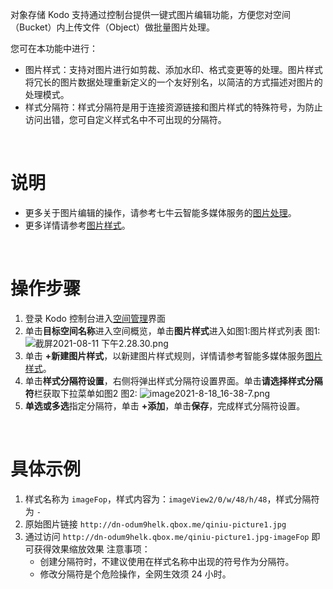 对象存储 Kodo 支持通过控制台提供一键式图片编辑功能，方便您对空间（Bucket）内上传文件（Object）做批量图片处理。

您可在本功能中进行：
- 图片样式：支持对图片进行如剪裁、添加水印、格式变更等的处理。图片样式将冗长的图片数据处理重新定义的一个友好别名，以简洁的方式描述对图片的处理模式。
- 样式分隔符：样式分隔符是用于连接资源链接和图片样式的特殊符号，为防止访问出错，您可自定义样式名中不可出现的分隔符。
<br>

# **说明**
- 更多关于图片编辑的操作，请参考七牛云智能多媒体服务的[图片处理](https://developer.qiniu.com/dora/3683/img-directions-for-use)。
- 更多详情请参考[图片样式](/kodo/development_guidelines/8623/dev-the-picture-style)。
<br>


# **操作步骤**

1. 登录 Kodo 控制台进入[空间管理](https://portal.qiniu.com/kodo/bucket)界面
2. 单击**目标空间名称**进入空间概览，单击**图片样式**进入如图1:图片样式列表
图1:
![截屏2021-08-11 下午2.28.30.png](https://dn-odum9helk.qbox.me/FhJdxmQVfDJSKsH-iQH2vOac5Rci)
3. 单击 **+新建图片样式**，以新建图片样式规则，详情请参考智能多媒体服务[图片样式](https://developer.qiniu.com/dora/8264/the-picture-style)。
4. 单击**样式分隔符设置**，右侧将弹出样式分隔符设置界面。单击**请选择样式分隔符**栏获取下拉菜单如图2
图2:
![image2021-8-18_16-38-7.png](https://dn-odum9helk.qbox.me/FnA4cJXysxz9qYH0LTfwRc4vll7d)
5. **单选或多选**指定分隔符，单击 **+添加**，单击**保存**，完成样式分隔符设置。
<br>


# **具体示例**
1. 样式名称为 `imageFop`，样式内容为：`imageView2/0/w/48/h/48`，样式分隔符为 `-`
2. 原始图片链接 `http://dn-odum9helk.qbox.me/qiniu-picture1.jpg`
3. 通过访问 `http://dn-odum9helk.qbox.me/qiniu-picture1.jpg-imageFop` 即可获得效果缩放效果
注意事项：
   - 创建分隔符时，不建议使用在样式名称中出现的符号作为分隔符。
   - 修改分隔符是个危险操作，全网生效须 24 小时。